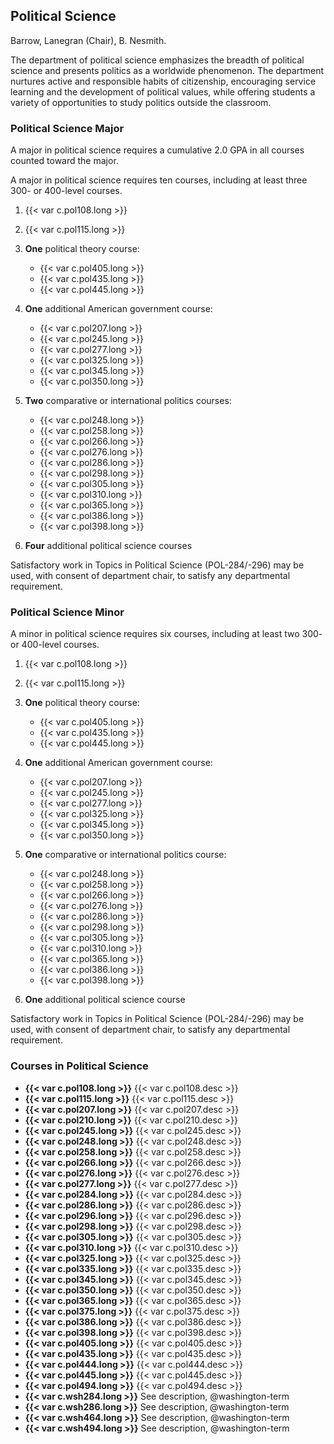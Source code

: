 ## Political Science
Barrow, Lanegran (Chair), B. Nesmith.

The department of political science emphasizes the breadth of political science and presents politics as a worldwide phenomenon. The department nurtures active and responsible habits of citizenship, encouraging service learning and the development of political values, while offering students a variety of opportunities to study politics outside the classroom.

### Political Science Major
A major in political science requires a cumulative 2.0 GPA in all courses counted toward the major.

A major in political science requires ten courses, including at least three 300- or 400-level courses. 

1. {{< var c.pol108.long >}}
 
2. {{< var c.pol115.long >}}

3. **One** political theory course:
	- {{< var c.pol405.long >}}
	- {{< var c.pol435.long >}}
	- {{< var c.pol445.long >}} 

4. **One** additional American government course:
	- {{< var c.pol207.long >}} 
	- {{< var c.pol245.long >}}
	- {{< var c.pol277.long >}}
	- {{< var c.pol325.long >}}
	- {{< var c.pol345.long >}}
	- {{< var c.pol350.long >}}

5. **Two** comparative or international politics courses:
	- {{< var c.pol248.long >}}
	- {{< var c.pol258.long >}}
	- {{< var c.pol266.long >}}
	- {{< var c.pol276.long >}}
	- {{< var c.pol286.long >}}
	- {{< var c.pol298.long >}}
	- {{< var c.pol305.long >}}
	- {{< var c.pol310.long >}}         
	- {{< var c.pol365.long >}}
	- {{< var c.pol386.long >}}
	- {{< var c.pol398.long >}}

6. **Four** additional political science courses

Satisfactory work in Topics in Political Science (POL-284/-296) may be used, with consent of department chair, to satisfy any departmental requirement. 

### Political Science Minor

A minor in political science requires six courses, including at least two 300- or 400-level courses. 

1. {{< var c.pol108.long >}}

2. {{< var c.pol115.long >}}

3. **One** political theory course:
	- {{< var c.pol405.long >}}
	- {{< var c.pol435.long >}}
	- {{< var c.pol445.long >}}
 	 
4. **One** additional American government course: 
	- {{< var c.pol207.long >}} 
	- {{< var c.pol245.long >}}
	- {{< var c.pol277.long >}}
	- {{< var c.pol325.long >}}
	- {{< var c.pol345.long >}}
	- {{< var c.pol350.long >}}

5. **One** comparative or international politics course:
	- {{< var c.pol248.long >}}
	- {{< var c.pol258.long >}}
	- {{< var c.pol266.long >}}
	- {{< var c.pol276.long >}}
	- {{< var c.pol286.long >}}
	- {{< var c.pol298.long >}}
	- {{< var c.pol305.long >}}
	- {{< var c.pol310.long >}}
	- {{< var c.pol365.long >}}
	- {{< var c.pol386.long >}}
	- {{< var c.pol398.long >}}
		
6. **One** additional political science course

Satisfactory work in Topics in Political Science (POL-284/-296) may be used, with consent of department chair, to satisfy any departmental requirement. 

### Courses in Political Science

- **{{< var c.pol108.long >}}**
  {{< var c.pol108.desc >}}  
- **{{< var c.pol115.long >}}**
  {{< var c.pol115.desc >}}
- **{{< var c.pol207.long >}}**
  {{< var c.pol207.desc >}}  
- **{{< var c.pol210.long >}}**
  {{< var c.pol210.desc >}} 
- **{{< var c.pol245.long >}}**
  {{< var c.pol245.desc >}}  
- **{{< var c.pol248.long >}}**
  {{< var c.pol248.desc >}}  
- **{{< var c.pol258.long >}}**
  {{< var c.pol258.desc >}}  
- **{{< var c.pol266.long >}}**
  {{< var c.pol266.desc >}} 
- **{{< var c.pol276.long >}}**
  {{< var c.pol276.desc >}}  
- **{{< var c.pol277.long >}}**
  {{< var c.pol277.desc >}} 
- **{{< var c.pol284.long >}}**
  {{< var c.pol284.desc >}} 
- **{{< var c.pol286.long >}}**
  {{< var c.pol286.desc >}}  
- **{{< var c.pol296.long >}}**
  {{< var c.pol296.desc >}}  
- **{{< var c.pol298.long >}}**
  {{< var c.pol298.desc >}}  
- **{{< var c.pol305.long >}}**
  {{< var c.pol305.desc >}} 
- **{{< var c.pol310.long >}}**
  {{< var c.pol310.desc >}}  
- **{{< var c.pol325.long >}}**
  {{< var c.pol325.desc >}} 
- **{{< var c.pol335.long >}}**
  {{< var c.pol335.desc >}} 
- **{{< var c.pol345.long >}}**
  {{< var c.pol345.desc >}} 
- **{{< var c.pol350.long >}}**
  {{< var c.pol350.desc >}}  
- **{{< var c.pol365.long >}}**
  {{< var c.pol365.desc >}}  
- **{{< var c.pol375.long >}}**
  {{< var c.pol375.desc >}}  
- **{{< var c.pol386.long >}}**
  {{< var c.pol386.desc >}} 
- **{{< var c.pol398.long >}}**
  {{< var c.pol398.desc >}}  
- **{{< var c.pol405.long >}}**
  {{< var c.pol405.desc >}} 
- **{{< var c.pol435.long >}}**
  {{< var c.pol435.desc >}}  
- **{{< var c.pol444.long >}}**
  {{< var c.pol444.desc >}} 
- **{{< var c.pol445.long >}}**
  {{< var c.pol445.desc >}} 
- **{{< var c.pol494.long >}}**
  {{< var c.pol494.desc >}} 
- **{{< var c.wsh284.long >}}**
See description, @washington-term
- **{{< var c.wsh286.long >}}**
See description, @washington-term
- **{{< var c.wsh464.long >}}**
See description, @washington-term
- **{{< var c.wsh494.long >}}**
See description, @washington-term

